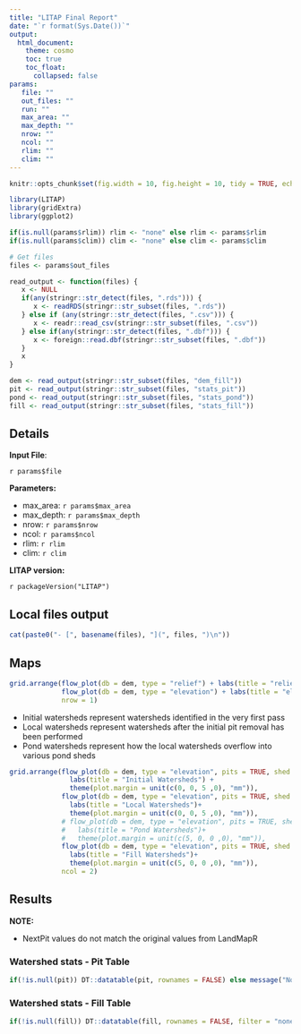 ```yaml
---
title: "LITAP Final Report"
date: "`r format(Sys.Date())`"
output: 
  html_document:
    theme: cosmo
    toc: true
    toc_float:
      collapsed: false
params: 
   file: ""
   out_files: ""
   run: ""
   max_area: ""
   max_depth: ""
   nrow: ""
   ncol: ""
   rlim: ""
   clim: ""
---
```

<style>
.figure {
  max-width: 100%;
  margin: auto;
}
</style>


```r
knitr::opts_chunk$set(fig.width = 10, fig.height = 10, tidy = TRUE, echo = FALSE)

library(LITAP)
library(gridExtra)
library(ggplot2)

if(is.null(params$rlim)) rlim <- "none" else rlim <- params$rlim
if(is.null(params$clim)) clim <- "none" else clim <- params$clim

# Get files
files <- params$out_files

read_output <- function(files) {
   x <- NULL
   if(any(stringr::str_detect(files, ".rds"))) {
      x <- readRDS(stringr::str_subset(files, ".rds"))
   } else if (any(stringr::str_detect(files, ".csv"))) {
      x <- readr::read_csv(stringr::str_subset(files, ".csv"))
   } else if(any(stringr::str_detect(files, ".dbf"))) {
      x <- foreign::read.dbf(stringr::str_subset(files, ".dbf"))
   }
   x
}

dem <- read_output(stringr::str_subset(files, "dem_fill"))
pit <- read_output(stringr::str_subset(files, "stats_pit"))
pond <- read_output(stringr::str_subset(files, "stats_pond"))
fill <- read_output(stringr::str_subset(files, "stats_fill"))
```

## Details

**Input File**:   

`r params$file`  

__Parameters:__
 
 - max_area: `r params$max_area`
 - max_depth: `r params$max_depth`
 - nrow: `r params$nrow`
 - ncol: `r params$ncol`
 - rlim: `r rlim`
 - clim: `r clim`
 
__LITAP version:__ 

`r packageVersion("LITAP")`



## Local files output

```r
cat(paste0("- [", basename(files), "](", files, ")\n"))
```


## Maps
```r
grid.arrange(flow_plot(db = dem, type = "relief") + labs(title = "relief"),
             flow_plot(db = dem, type = "elevation") + labs(title = "elevation"),
             nrow = 1)
```

- Initial watersheds represent watersheds identified in the very first pass
- Local watersheds represent watersheds after the initial pit removal has been performed
- Pond watersheds represent how the local watersheds overflow into various pond sheds

```r
grid.arrange(flow_plot(db = dem, type = "elevation", pits = TRUE, shed = TRUE, shed_type = "initial") + 
               labs(title = "Initial Watersheds") +
               theme(plot.margin = unit(c(0, 0, 5 ,0), "mm")),
             flow_plot(db = dem, type = "elevation", pits = TRUE, shed = TRUE, shed_type = "local") + 
               labs(title = "Local Watersheds")+
               theme(plot.margin = unit(c(0, 0, 5 ,0), "mm")),
             # flow_plot(db = dem, type = "elevation", pits = TRUE, shed = TRUE, shed_type = "pond") + 
             #   labs(title = "Pond Watersheds")+
             #   theme(plot.margin = unit(c(5, 0, 0 ,0), "mm")),
             flow_plot(db = dem, type = "elevation", pits = TRUE, shed = TRUE, shed_type = "fill") + 
               labs(title = "Fill Watersheds")+
               theme(plot.margin = unit(c(5, 0, 0 ,0), "mm")),
             ncol = 2)
```

## Results

__NOTE:__  

- NextPit values do not match the original values from LandMapR

### Watershed stats - Pit Table
```r
if(!is.null(pit)) DT::datatable(pit, rownames = FALSE) else message("No pit table")
```

<!-- ### Watershed stats - Pond Table -->
<!-- ```{r pond_table} -->
<!-- if(!is.null(pond)) DT::datatable(pond, rownames = FALSE) else message("No pit table") -->
<!-- ``` -->

### Watershed stats - Fill Table
```r
if(!is.null(fill)) DT::datatable(fill, rownames = FALSE, filter = "none", options = list(ordering=F)) else message("No fill table")
```
